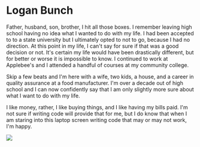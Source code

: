 
<Head>
<Title>About Me - logno.dev</Title>
</Head>

<div class="article">

# Logan Bunch

Father, husband, son, brother, I hit all those boxes. I remember leaving high school having no idea what I wanted to do with my life. I had been accepted to to a state university but I ultimately opted to not to go, because I had no direction. At this point in my life, I can't say for sure if that was a good decision or not. It's certain my life would have been drastically different, but for better or worse it is impossible to know. I continued to work at Applebee's and I attended a handful of courses at my community college.

Skip a few beats and I'm here with a wife, two kids, a house, and a career in quality assurance at a food manufacturer. I'm over a decade out of high school and I can now confidently say that I am only slightly more sure about what I want to do with my life.

I like money, rather, I like buying things, and I like having my bills paid. I'm not sure if writing code will provide that for me, but I do know that when I am staring into this laptop screen writing code that may or may not work, I'm happy.

<img src="./lb_selfportrait.jpg" />

</div>
